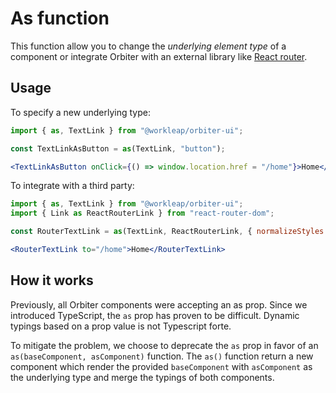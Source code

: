 
<Meta
    title="Features/As"
    id="as"
/>

# As function

This function allow you to change the *underlying element type* of a component or integrate Orbiter with an external library like [React router](https://reactrouter.com/).

## Usage

To specify a new underlying type:

```jsx
import { as, TextLink } from "@workleap/orbiter-ui";

const TextLinkAsButton = as(TextLink, "button");

<TextLinkAsButton onClick={() => window.location.href = "/home"}>Home</TextLinkAsButton>
```

To integrate with a third party:

```jsx
import { as, TextLink } from "@workleap/orbiter-ui";
import { Link as ReactRouterLink } from "react-router-dom";

const RouterTextLink = as(TextLink, ReactRouterLink, { normalizeStyles: true });

<RouterTextLink to="/home">Home</RouterTextLink>
```

## How it works

Previously, all Orbiter components were accepting an as prop. Since we introduced TypeScript, the `as` prop has proven to be difficult. Dynamic typings based on a prop value is not Typescript forte.

To mitigate the problem, we choose to deprecate the `as` prop in favor of an `as(baseComponent, asComponent)` function. The `as()` function return a new component which render the provided `baseComponent` with `asComponent` as the underlying type and merge the typings of both components.


